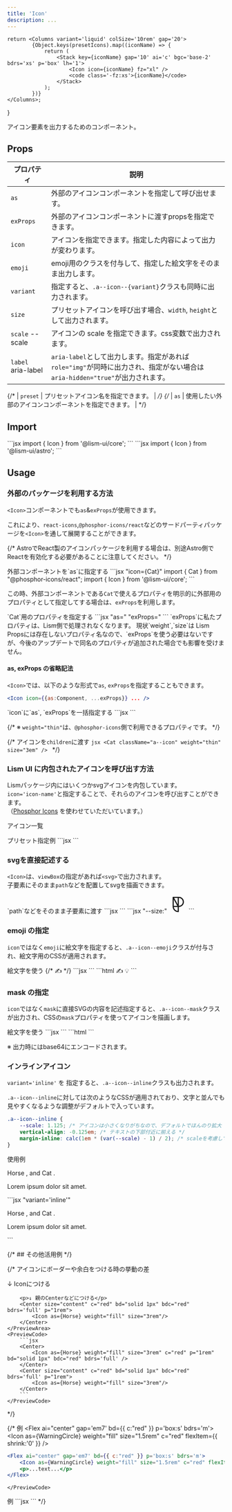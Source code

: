 ```yaml
---
title: 'Icon'
description: ...
---
```



	return <Columns variant='liquid' colSize='10rem' gap='20'>
			{Object.keys(presetIcons).map((iconName) => {
				return (
					<Stack key={iconName} gap='10' ai='c' bgc='base-2' bdrs='xs' p='box' lh='1'>
						<Icon icon={iconName} fz="xl" />
						<code class='-fz:xs'>{iconName}</code>
					</Stack>
				);
			})}
	</Columns>;
}


アイコン要素を出力するためのコンポーネント。


## Props

| プロパティ | 説明 |
|---|---|
| `as` | 外部のアイコンコンポーネントを指定して呼び出せます。 |
| `exProps` | 外部のアイコンコンポーネントに渡すpropsを指定できます。 |
| `icon` | アイコンを指定できます。指定した内容によって出力が変わります。 |
| `emoji`| emoji用のクラスを付与して、指定した絵文字をそのまま出力します。 |
| `variant` | 指定すると、`.a--icon--{variant}`クラスも同時に出力されます。 |
| `size` | プリセットアイコンを呼び出す場合、`width`, `height`として出力されます。|
| `scale` <PropBadge type="cssvar">--scale</PropBadge>| アイコンの scale を指定できます。css変数で出力されます。 |
| `label` <PropBadge type="attr">aria-label</PropBadge>| `aria-label`として出力します。指定があれば`role="img"`が同時に出力され、指定がない場合は`aria-hidden="true"`が出力されます。 |


{/* | `preset` | プリセットアイコン名を指定できます。 | */}
{/* | `as` | 使用したい外部のアイコンコンポーネントを指定できます。 | */}



## Import

<Preview>
	<PreviewCode slot='tab' label='React'>
```jsx
import { Icon } from '@lism-ui/core';
```
	</PreviewCode>
	<PreviewCode slot='tab' label='Astro'>
```jsx
import { Icon } from '@lism-ui/astro';
```
	</PreviewCode>
</Preview>


## Usage


### 外部のパッケージを利用する方法

`<Icon>`コンポーネントでも`as`&`exProps`が使用できます。

これにより、`react-icons`,`@phosphor-icons/react`などのサードパーティパッケージを`<Icon>`を通して展開することができます。

{/* <Callout type='warning'>
AstroでReact製のアイコンパッケージを利用する場合は、別途Astro側でReactを有効化する必要があることに注意してください。
</Callout> */}

<Spacer h={10}/>


<Preview>
	<PreviewTitle>外部コンポーネントを`as`に指定する</PreviewTitle>
	<PreviewArea resize p={20}>
		<Icon as={Cat} c='black' fz='2rem'/>
	</PreviewArea>
	<PreviewCode>
```jsx "icon={Cat}"
import { Cat } from "@phosphor-icons/react";
import { Icon } from '@lism-ui/core';

<Icon as={Cat} c='black' fz='2rem'/>
```
	</PreviewCode>
</Preview>


この時、外部コンポーネントである`Cat`で使えるプロパティを明示的に外部用のプロパティとして指定してする場合は、`exProps`を利用します。

<Preview>
	<PreviewTitle>`Cat`用のプロパティを指定する</PreviewTitle>
	<PreviewArea resize p={20}>
		<Icon as={Cat} exProps={{ weight:'fill', size:'3em' }} c='blue' />
	</PreviewArea>
	<PreviewCode>
		```jsx "as=" "exProps="
		<Icon as={Cat} exProps={{ weight:'fill', size:'3em' }} c='blue' />
		```
	</PreviewCode>
</Preview>

<Note type='note' title='Note'>
`exProps`に私たプロパティは、Lism側で処理されなくなります。  
現状`weight`,`size`は Lism Propsには存在しないプロパティ名なので、`exProps`を使う必要はないですが、今後のアップデートで同名のプロパティが追加された場合でも影響を受けません。
</Note>

<Spacer h={10}/>

#### as, exProps の省略記法

`<Icon>`では、以下のような形式で`as`, `exProps`を指定することもできます。

```jsx
<Icon icon={{as:Component, ...exProps}} ... />
```

<Preview>
	<PreviewTitle>`icon`に`as`, `exProps`を一括指定する</PreviewTitle>
	<PreviewArea resize p={20}>
		<Icon icon={{as:Cat, weight:'fill', size:'3em'}} c='black' />
	</PreviewArea>
	<PreviewCode>
		```jsx
		<Icon icon={{as:Cat, weight:'fill', size:'3em'}} c='black' />
		``` 
	</PreviewCode>
</Preview>



{/* ※ `weight="thin"`は、`@phosphor-icons`側で利用できるプロパティです。 */}

{/* <Preview>
	<PreviewTitle>アイコンを`children`に渡す</PreviewTitle>
	<PreviewArea resize p={20}>
		<Cat className="a--icon" weight="thin" size="3em" />
	</PreviewArea>
	<PreviewCode>
		```jsx
		<Cat className="a--icon" weight="thin" size="3em" />
		```
	</PreviewCode>
</Preview> */}



### Lism UI に内包されたアイコンを呼び出す方法

Lismパッケージ内にはいくつかsvgアイコンを内包しています。  
`icon='icon-name'`と指定することで、それらのアイコンを呼び出すことができます。  
（[Phosphor Icons](https://phosphoricons.com/) を使わせていただいています。）

<PreviewTitle>アイコン一覧</PreviewTitle>

<Container>
<PrestIcons/>
</Container>

<Preview>
	<PreviewTitle>プリセット指定例</PreviewTitle>
	<PreviewArea resize p={20}>
		<Cluster gap={20}>
			<Icon icon='lightbulb' size='40px' />
			<Icon icon='warning' fz='2xl' c='blue' />
		</Cluster>
	</PreviewArea>
	<PreviewCode>
		```jsx
		<Cluster gap={20}>
			<Icon icon='lightbulb' size='40px' />
			<Icon icon='warning' fz='2xl' c='blue' />
		</Cluster>
		```
	</PreviewCode>
</Preview>



### svgを直接記述する

`<Icon>`は、`viewBox`の指定があれば`<svg>`で出力されます。  
子要素にそのまま`path`などを配置してsvgを描画できます。


<Preview>
	<PreviewTitle>`path`などをそのまま子要素に渡す</PreviewTitle>
	<PreviewArea resize p={20}>
		<Icon viewBox='0 0 256 256' label='Phosphor Icons のロゴ' fz='3em' c='red'>
			<path d='M144,24H64a8,8,0,0,0-8,8V160a80.09,80.09,0,0,0,80,80,8,8,0,0,0,8-8V168a72,72,0,0,0,0-144ZM72,62.54,122.32,152H72Zm56,66.92L77.68,40H128ZM72.51,168H128v55.5A64.14,64.14,0,0,1,72.51,168ZM144,152V40a56,56,0,0,1,0,112Z'></path>
		</Icon>
	</PreviewArea>
	<PreviewCode slot='tab' label='React, Astro'>
		```jsx
		<Icon viewBox='0 0 256 256' label='Phosphor Icons のロゴ' fz='3em' c='red'>
			<path d='M144,24H64a8,8,0,0,0-8,8V160a80.09,80.09,0,0,0,80,80,8,8,0,0,0,8-8V168a72,72,0,0,0,0-144ZM72,62.54,122.32,152H72Zm56,66.92L77.68,40H128ZM72.51,168H128v55.5A64.14,64.14,0,0,1,72.51,168ZM144,152V40a56,56,0,0,1,0,112Z'></path>
		</Icon>
		```
	</PreviewCode>
	<PreviewCode slot='tab' label='HTML'>
		```jsx "--size:"
		<svg xmlns="http://www.w3.org/2000/svg" viewBox="0 0 256 256" width="3em" height="3em" fill="currentColor" focusable="false" aria-label="Phosphor Icons のロゴ" role="img" class="a--icon -c:" style="--c:var(--red)">
			<path d="M144,24H64a8,8,0,0,0-8,8V160a80.09,80.09,0,0,0,80,80,8,8,0,0,0,8-8V168a72,72,0,0,0,0-144ZM72,62.54,122.32,152H72Zm56,66.92L77.68,40H128ZM72.51,168H128v55.5A64.14,64.14,0,0,1,72.51,168ZM144,152V40a56,56,0,0,1,0,112Z"></path>
		</svg>
		```
	</PreviewCode>
</Preview>


### emoji の指定

`icon`ではなく`emoji`に絵文字を指定すると、`.a--icon--emoji`クラスが付与され、絵文字用のCSSが適用されます。

<Preview>
	<PreviewTitle>絵文字を使う</PreviewTitle>
	<PreviewArea resize p={20}>
		<Flex gap='20'>
			<Icon emoji='✍️' fz='2xl' />
			{/* <Icon variant='emoji' fz='2xl'>✍️</Icon> */}
			<Icon emoji='💡' fz='2xl' />
		</Flex>
	</PreviewArea>
	<PreviewCode slot='tab' label='Component'>
		```jsx
		<Icon emoji='✍️' fz='2xl' />
		<Icon emoji='💡' fz='2xl' />
		```
	</PreviewCode>
	<PreviewCode slot='tab' label='HTML'>
		```html
		<span class="a--icon a--icon--emoji -fz:2xl" aria-hidden="true">✍️</span>
		<span class="a--icon a--icon--emoji -fz:2xl" aria-hidden="true">💡</span>
		```
	</PreviewCode>
</Preview>


### mask の指定

`icon`ではなく`mask`に直接SVGの内容を記述指定すると、`.a--icon--mask`クラスが出力され、CSSの`mask`プロパティを使ってアイコンを描画します。

<Preview>
	<PreviewTitle>絵文字を使う</PreviewTitle>
	<PreviewArea resize p={20}>
		<Icon
			fz='3xl'
			c='main'
			mask='<svg xmlns="http://www.w3.org/2000/svg" width="32" height="32" fill="#000000" viewBox="0 0 256 256"><path d="M216,64H176a48,48,0,0,0-96,0H40A16,16,0,0,0,24,80V200a16,16,0,0,0,16,16H216a16,16,0,0,0,16-16V80A16,16,0,0,0,216,64ZM128,32a32,32,0,0,1,32,32H96A32,32,0,0,1,128,32Zm88,168H40V80H80V96a8,8,0,0,0,16,0V80h64V96a8,8,0,0,0,16,0V80h40Z"></path></svg>'
		/>
	</PreviewArea>
	<PreviewCode slot='tab' label='Component'>
		```jsx
		<Icon
			fz='3xl'
			c='main'
			mask='<svg xmlns="http://www.w3.org/2000/svg" width="32" height="32" fill="#000000" viewBox="0 0 256 256"><path d="M216,64H176a48,48,0,0,0-96,0H40A16,16,0,0,0,24,80V200a16,16,0,0,0,16,16H216a16,16,0,0,0,16-16V80A16,16,0,0,0,216,64ZM128,32a32,32,0,0,1,32,32H96A32,32,0,0,1,128,32Zm88,168H40V80H80V96a8,8,0,0,0,16,0V80h64V96a8,8,0,0,0,16,0V80h40Z"></path></svg>'
		/>
		```
	</PreviewCode>
	<PreviewCode slot='tab' label='HTML'>
		```html
		<span
			class="a--icon a--icon--mask -fz:3xl -c:main"
			style="--icon-mask:url(data:image/svg+xml;base64,PHN2ZyB4bWxucz0iaHR0cDovL3d3dy53My5vcmcvMjAwMC9zdmciIHdpZHRoPSIzMiIgaGVpZ2h0PSIzMiIgZmlsbD0iIzAwMDAwMCIgdmlld0JveD0iMCAwIDI1NiAyNTYiPjxwYXRoIGQ9Ik0yMTYsNjRIMTc2YTQ4LDQ4LDAsMCwwLTk2LDBINDBBMTYsMTYsMCwwLDAsMjQsODBWMjAwYTE2LDE2LDAsMCwwLDE2LDE2SDIxNmExNiwxNiwwLDAsMCwxNi0xNlY4MEExNiwxNiwwLDAsMCwyMTYsNjRaTTEyOCwzMmEzMiwzMiwwLDAsMSwzMiwzMkg5NkEzMiwzMiwwLDAsMSwxMjgsMzJabTg4LDE2OEg0MFY4MEg4MFY5NmE4LDgsMCwwLDAsMTYsMFY4MGg2NFY5NmE4LDgsMCwwLDAsMTYsMFY4MGg0MFoiPjwvcGF0aD48L3N2Zz4=)" aria-hidden="true"></span>
		```
	</PreviewCode>
</Preview>

※ 出力時にはbase64にエンコードされます。


### インラインアイコン

`variant='inline'` を 指定すると、`.a--icon--inline`クラスも出力されます。

`.a--icon--inline`に対しては次のようなCSSが適用されており、文字と並んでも見やすくなるような調整がデフォルトで入っています。

```css
.a--icon--inline {
	--scale: 1.125; /* アイコンは小さくなりがちなので、デフォルトでほんのり拡大 */
	vertical-align: -0.125em; /* テキストの下部付近に揃える */
	margin-inline: calc(1em * (var(--scale) - 1) / 2); /* scaleを考慮してマージンをつける */
}
```

<Preview>
	<PreviewTitle>使用例</PreviewTitle>
	<PreviewArea resize p={20}>
		<p>Horse <Icon variant='inline' as={Horse} />, and Cat <Icon variant='inline' as={Cat}/>.</p>
		<p><Icon variant='inline' icon={{as:WarningCircle, weight:'fill'}} scale='2' c='red' /> Lorem ipsum dolor sit amet.</p>
	</PreviewArea>
	<PreviewCode>
		```jsx "variant='inline'"
		<p>
			Horse <Icon variant='inline' as={Horse} />, and Cat <Icon variant='inline' as={Cat}/>.
		</p>
		<p>
			<Icon variant='inline' icon={{as:WarningCircle, weight:'fill'}} scale='2' c='red' /> Lorem ipsum dolor sit amet.
		</p>
		```
	</PreviewCode>
</Preview>



{/* ## その他活用例 */}

{/* <Preview>
	<PreviewTitle>アイコンにボーダーや余白をつける時の挙動の差</PreviewTitle>
	<PreviewArea resize p={20}>
		<p>↓ Iconにつける</p>
		<Center>
			<Icon as={Horse} weight="fill" size="3rem" c="red" p="1rem" bd="solid 1px" bdc="red" bdrs='full' />
		</Center>

		<p>↓ 親のCenterなどにつける</p>
		<Center size="content" c="red" bd="solid 1px" bdc="red" bdrs='full' p="1rem"> 
			<Icon as={Horse} weight="fill" size="3rem"/>
		</Center>
	</PreviewArea>
	<PreviewCode>
		```jsx
		<Center>
			<Icon as={Horse} weight="fill" size="3rem" c="red" p="1rem" bd="solid 1px" bdc="red" bdrs='full' />
		</Center>
		<Center size="content" c="red" bd="solid 1px" bdc="red" bdrs='full' p="1rem"> 
			<Icon as={Horse} weight="fill" size="3rem"/>
		</Center>
		```
	</PreviewCode>
</Preview> */}


{/* <Preview>
	<PreviewTitle>例</PreviewTitle>
	<PreviewArea resize p={20}>
		<Flex ai="center" gap='em7' bd={{ c:"red" }} p='box:s' bdrs='m'>
			<Icon as={WarningCircle} weight="fill" size="1.5rem" c="red" flexItem={{ shrink:'0' }} />
			<DammyText length="m" />
		</Flex>
	</PreviewArea>
	<PreviewCode>
```jsx
<Flex ai="center" gap='em7' bd={{ c:"red" }} p='box:s' bdrs='m'>
	<Icon as={WarningCircle} weight="fill" size="1.5rem" c="red" flexItem={{ shrink:'0' }} />
	<p>...text...</p>
</Flex>
```
	</PreviewCode>
</Preview>

<Preview>
	<PreviewTitle>例</PreviewTitle>
	<PreviewArea resize p={20}>
		<Stack ai="center" gap={10} p={10} bgc="main" bxsh="1" bdrs='m'>
			<Icon as={ChatCenteredDots} size="2em" c="white" weight="fill" />
			<Box bgc="white" p='box:s' bdrs='s' lh='s'>
				<DammyText length="l" />
			</Box>
		</Stack>
	</PreviewArea>
	<PreviewCode>
```jsx
<Stack ai="center" gap={10} p={10} bgc="main" bxsh="1" bdrs='m'>
	<Icon as={ChatCenteredDots} size="2em" c="white" weight="fill" />
	<Box bgc="white" p='box:s' bdrs='s' lh='s'>
		<DammyText length="l" />
	</Box>
</Stack>
```
	</PreviewCode>
</Preview>
 */}
